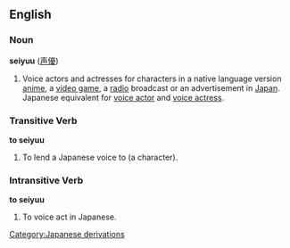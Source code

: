 ==English==

===Noun===
{{wikipedia}}
'''seiyuu''' ([[声優]])

#Voice actors and actresses for characters in a native language version [[anime]], a [[video game]], a [[radio]] broadcast or an advertisement in [[Japan]].  Japanese equivalent for [[voice actor]] and [[voice actress]].

===Transitive Verb===
'''to seiyuu'''

#To lend a Japanese voice to (a character).


===Intransitive Verb===
'''to seiyuu'''

#To voice act in Japanese.  

[[Category:Japanese derivations]]